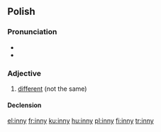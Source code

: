 ==Polish==

===Pronunciation===
* {{IPA|[ˈĩn̪ːi]|lang=pl}}
* {{audio|Pl-inny.ogg|audio}}

===Adjective===
{{pl-adj|m|-}}

# [[different]] (not the same)

====Declension====
{{pl-decl-adj-y|inn|inni}}

[[el:inny]]
[[fr:inny]]
[[ku:inny]]
[[hu:inny]]
[[pl:inny]]
[[fi:inny]]
[[tr:inny]]